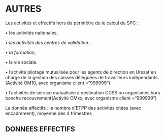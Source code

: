 # AUTRES

Les activités et effectifs hors du périmètre du le calcul du SPC :

• les activités nationales, 

• *les activités des centres de validation* ,

• *la formation*, 

• la vie sociale.

• l’activité pilotage mutualisée pour les agents de direction en Urssaf en charge de la gestion des caisses déléguées de travailleurs indépendants. (Activité OM10, avec organisme client =“999999”)

• l’activités de service mutualisée à destination CGSS ou organismes hors banche recouvrement(Activité OMxx, avec organisme client =“999999”)



La donnée effectifs : le nombre d’ETPP des activités citées (avec encadrement), moyenne des 4 trimestres


## DONNEES EFFECTIFS 




